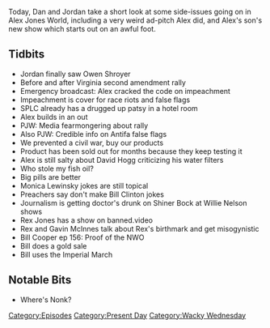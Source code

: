 {{DEFAULTSORT:
    #_EPISODE_0390:Grab Bag Minisode
}}{{Episode
    | title           = Grab Bag Minisode
    | caption         = Listen to this episode on [https://knowledgefight.libsyn.com/knowledge-fight-grab-bag-minisode Libsyn] [https://open.spotify.com/episode/7u9AQrkdsd0rb9j0iukgIF Spotify], Read the [[Transcript/390: Grab Bag Minisode|Unofficial Transcript]]
    | episodeNumber   = 390
    | length          = 01:10:46
    | airDate         = January 22, 2020
    | episodeType     = [[:Category:Present Day|Present Day]], [[:Category:Wacky Wednesday|Wacky Wednesday]]
    | appearance      = [[Owen Shroyer]], [[David Hogg]], [[Paul Joseph Watson]], [[Monica Lewinsky]], [[Rex Jones]], [[Gavin McInnes]], [[Bill Cooper]]
    | previousEpisode = [[389: January 15-17, 2020]]
    | nextEpisode     = [[391: January 22, 2020]]
}}

{{Stub}}

Today, Dan and Jordan take a short look at some side-issues going on in Alex Jones World, including a very weird ad-pitch Alex did, and Alex's son's new show which starts out on an awful foot.

==Tidbits==

*Jordan finally saw Owen Shroyer
*Before and after Virginia second amendment rally
*Emergency broadcast: Alex cracked the code on impeachment
*Impeachment is cover for race riots and false flags
*SPLC already has a drugged up patsy in a hotel room
*Alex builds in an out
*PJW: Media fearmongering about rally
*Also PJW: Credible info on Antifa false flags
*We prevented a civil war, buy our products
*Product has been sold out for months because they keep testing it
*Alex is still salty about David Hogg criticizing his water filters
*Who stole my fish oil?
*Big pills are better
*Monica Lewinsky jokes are still topical
*Preachers say don't make Bill Clinton jokes
*Journalism is getting doctor's drunk on Shiner Bock at Willie Nelson shows
*Rex Jones has a show on banned.video
*Rex and Gavin McInnes talk about Rex's birthmark and get misogynistic
*Bill Cooper ep 156: Proof of the NWO
*Bill does a gold sale
*Bill uses the Imperial March

==Notable Bits==

*Where's Nonk?

[[Category:Episodes]]
[[Category:Present Day]]
[[Category:Wacky Wednesday]]
